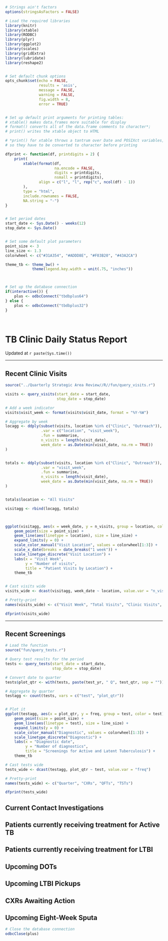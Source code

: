 
<head>
<link rel="stylesheet" type="text/css" href="../css/tb_report.css">
</head>


```r

# Strings ain't factors
options(stringsAsFactors = FALSE)

# Load the required libraries
library(knitr)
library(xtable)
library(RODBC)
library(plyr)
library(ggplot2)
library(scales)
library(gridExtra)
library(lubridate)
library(reshape2)


# Set default chunk options
opts_chunk$set(echo = FALSE,
               results = 'asis',
               message = FALSE,
               warning = FALSE,
               fig.width = 8,
               error = TRUE)


# Set up default print arguments for printing tables:
# xtable() makes data.frames more suitable for display
# format() converts all of the data.frame comments to character*;
# print() writes the xtable object to HTML

# *print() for xtable throws a tantrum over Date and POSIXct variables,
# so they have to be converted to character before printing 

dfprint <- function(df, printdigits = 2) {
    print(
        xtable(format(df, 
                      na.encode = FALSE, 
                      digits = printdigits, 
                      nsmall = printdigits), 
               align = c("l", "l", rep("c", ncol(df) - 1))
        ),
        type = "html",
        include.rownames = FALSE,
        NA.string = "-")
}


# Set period dates
start_date <- Sys.Date() - weeks(12)
stop_date <- Sys.Date()


# Set some default plot parameters
point_size <- 3
line_size <- 1.3
colorwheel <- c("#31A354", "#ADDD8E", "#F03B20", "#43A2CA")

theme_tb <- theme_bw() +
            theme(legend.key.width = unit(.75, "inches"))



# Set up the database connection
if(interactive()) { 
    plus <- odbcConnect("tbdbplus64") 
} else {
    plus <- odbcConnect("tbdbplus32")
}
    



```






# TB Clinic Daily Status Report
Updated at `r paste(Sys.time())`

---------------------------------

## Recent Clinic Visits

```r


source("../Quarterly Strategic Area Review//R//fun/query_visits.r")

visits <- query_visits(start_date = start_date,
                       stop_date = stop_date)

# Add a week indicator
visits$visit_week <- format(visits$visit_date, format = "%Y-%W")

# Aggregate by week
locagg <- ddply(subset(visits, location %in% c("Clinic", "Outreach")),
                .var = c("location", "visit_week"),
                .fun = summarise,
                n_visits = length(visit_date),
                week_date = as.Date(min(visit_date, na.rm = TRUE))
)


totals <- ddply(subset(visits, location %in% c("Clinic", "Outreach")),
                .var = "visit_week",
                .fun = summarise,
                n_visits = length(visit_date),
                week_date = as.Date(min(visit_date, na.rm = TRUE))
)


totals$location <- "All Visits"

visitagg <- rbind(locagg, totals)



ggplot(visitagg, aes(x = week_date, y = n_visits, group = location, color = location)) +
    geom_point(size = point_size) +
    geom_line(aes(linetype = location), size = line_size) +
    expand_limits(y = 0) +
    scale_color_manual("Visit Location", values = colorwheel[1:3]) +
    scale_x_date(breaks = date_breaks("1 week")) +
    scale_linetype_discrete("Visit Location") +
    labs(x = "Visit Week", 
         y = "Number of visits",
         title = "Patient Visits by Location") +
    theme_tb



```


```r

# Cast visits wide
visits_wide <- dcast(visitagg, week_date ~ location, value.var = "n_visits")

# Pretty-print
names(visits_wide) <- c("Visit Week", "Total Visits", "Clinic Visits", "Outreach Visits")

dfprint(visits_wide)

```


-------------------------------------------
## Recent Screenings
```r

# Load the function
source("fun/query_tests.r")

# Query test results for the period
tests <- query_tests(start_date = start_date,
                     stop_date = stop_date)

# Convert date to quarter
tests$plot_qtr <- with(tests, paste(test_yr, " Q", test_qtr, sep = ""))

# Aggregate by quarter
testagg <- count(tests, vars = c("test", "plot_qtr"))


# Plot it
ggplot(testagg, aes(x = plot_qtr, y = freq, group = test, color = test)) +
    geom_point(size = point_size) +
    geom_line(aes(linetype = test), size = line_size) +
    expand_limits(y = 0) +
    scale_color_manual("Diagnostic", values = colorwheel[1:3]) +
    scale_linetype_discrete("Diagnostic") +
    labs(x = "Diagnostic date", 
         y = "Number of diagnostics",
         title = "Screenings for Active and Latent Tuberculosis") +
    theme_tb
```


```r

# Cast tests wide
tests_wide <- dcast(testagg, plot_qtr ~ test, value.var = "freq")

# Pretty-print
names(tests_wide) <- c("Quarter", "CXRs", "QFTs", "TSTs")

dfprint(tests_wide)

```



## Current Contact Investigations



## Patients currently receiving treatment for Active TB


## Patients currently receiving treatment for LTBI



## Upcoming DOTs


## Upcoming LTBI Pickups


## CXRs Awaiting Action


## Upcoming Eight-Week Sputa











```r

# Close the database connection
odbcClose(plus)


```




